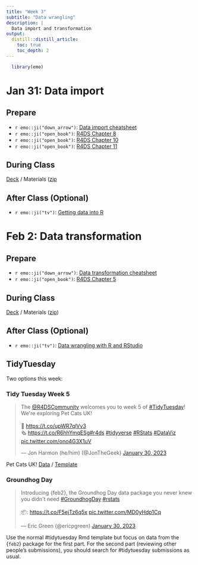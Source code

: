 ```yaml
---
title: "Week 3"
subtitle: "Data wrangling"
description: |
  Data import and transformation
output:
  distill::distill_article:
    toc: true
    toc_depth: 2
---
```


```r
  library(emo)
```

# Jan 31: Data import

## Prepare

* `r emo::ji("down_arrow")`: [Data import cheatsheet](https://raw.githubusercontent.com/rstudio/cheatsheets/main/data-import.pdf)
* `r emo::ji("open_book")`: [R4DS Chapter 8](https://r4ds.had.co.nz/workflow-projects.html)
* `r emo::ji("open_book")`: [R4DS Chapter 10](https://r4ds.had.co.nz/tibbles.html)
* `r emo::ji("open_book")`: [R4DS Chapter 11](https://r4ds.had.co.nz/data-import.html)
  
## During Class

[Deck](https://ericpgreen.github.io/glhlth562/materials/wrangling1/wrangling1_deck.html) / Materials ([zip](https://www.dropbox.com/s/duytwkpaf255gcc/wrangling1.zip?dl=1)

## After Class (Optional)

* `r emo::ji("tv")`: [Getting data into R](https://www.rstudio.com/resources/webinars/getting-data-into-r/)

# Feb 2: Data transformation

## Prepare

* `r emo::ji("down_arrow")`: [Data transformation cheatsheet](https://raw.githubusercontent.com/rstudio/cheatsheets/main/data-transformation.pdf)
* `r emo::ji("open_book")`: [R4DS Chapter 5](https://r4ds.had.co.nz/transform.html)

## During Class

[Deck](https://ericpgreen.github.io/glhlth562/materials/wrangling2/wrangling2_deck.html) / Materials ([zip](https://www.dropbox.com/s/23m7poax16ju2zi/wrangling2.zip?dl=0))

## After Class (Optional)

* `r emo::ji("tv")`: [Data wrangling with R and RStudio](https://www.rstudio.com/resources/webinars/data-wrangling-with-r-and-rstudio/)

## TidyTuesday

Two options this week:

### Tidy Tuesday Week 5

<blockquote class="twitter-tweet"><p lang="en" dir="ltr">The <a href="https://twitter.com/R4DScommunity?ref_src=twsrc%5Etfw">@R4DSCommunity</a> welcomes you to week 5 of <a href="https://twitter.com/hashtag/TidyTuesday?src=hash&amp;ref_src=twsrc%5Etfw">#TidyTuesday</a>! We&#39;re exploring Pet Cats UK!<br><br>📁 <a href="https://t.co/upWR7qlVv3">https://t.co/upWR7qlVv3</a><br>🗞️ <a href="https://t.co/R6hhYmqESg">https://t.co/R6hhYmqESg</a><a href="https://twitter.com/hashtag/r4ds?src=hash&amp;ref_src=twsrc%5Etfw">#r4ds</a> <a href="https://twitter.com/hashtag/tidyverse?src=hash&amp;ref_src=twsrc%5Etfw">#tidyverse</a> <a href="https://twitter.com/hashtag/RStats?src=hash&amp;ref_src=twsrc%5Etfw">#RStats</a> <a href="https://twitter.com/hashtag/DataViz?src=hash&amp;ref_src=twsrc%5Etfw">#DataViz</a> <a href="https://t.co/ono4G3X1uV">pic.twitter.com/ono4G3X1uV</a></p>&mdash; Jon Harmon (he/him) (@JonTheGeek) <a href="https://twitter.com/JonTheGeek/status/1620075421520871424?ref_src=twsrc%5Etfw">January 30, 2023</a></blockquote> <script async src="https://platform.twitter.com/widgets.js" charset="utf-8"></script>

Pet Cats UK! [Data](https://github.com/rfordatascience/tidytuesday/blob/master/data/2023/2023-01-31/readme.md) / [Template](https://www.dropbox.com/s/i1mf75oja07985u/tidytuesday.zip?dl=1)

### Groundhog Day

<blockquote class="twitter-tweet"><p lang="en" dir="ltr">Introducing {feb2}, the Groundhog Day data package you never knew you didn&#39;t need <a href="https://twitter.com/hashtag/GroundhogDay?src=hash&amp;ref_src=twsrc%5Etfw">#GroundhogDay</a> <a href="https://twitter.com/hashtag/rstats?src=hash&amp;ref_src=twsrc%5Etfw">#rstats</a><br><br>📦: <a href="https://t.co/F5ejTz6q5x">https://t.co/F5ejTz6q5x</a> <a href="https://t.co/MD0yHdp1Cq">pic.twitter.com/MD0yHdp1Cq</a></p>&mdash; Eric Green (@ericpgreen) <a href="https://twitter.com/ericpgreen/status/1620079068967481344?ref_src=twsrc%5Etfw">January 30, 2023</a></blockquote> <script async src="https://platform.twitter.com/widgets.js" charset="utf-8"></script>

Use the normal #tidytuesday Rmd template but focus on data from the {`feb2`} package for the first part. For the second part (reviewing other people's submissions), you should search for #tidytuesday submissions as usual.
